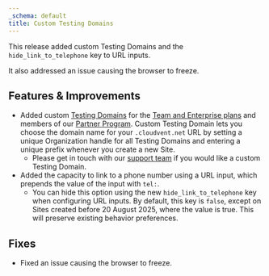 ```yaml
---
_schema: default
title: Custom Testing Domains
---
```

This release added custom Testing Domains and the `hide_link_to_telephone` key to URL inputs.

It also addressed an issue causing the browser to freeze.

## Features & Improvements

* Added custom [Testing Domains](/documentation/articles/what-is-a-testing-domain/) for the [Team and Enterprise plans](/pricing/) and members of our [Partner Program](/partner-program/). Custom Testing Domain lets you choose the domain name for your `.cloudvent.net` URL by setting a unique Organization handle for all Testing Domains and entering a unique prefix whenever you create a new Site.
  * Please get in touch with our [support team](/suppport/) if you would like a custom Testing Domain.
* Added the capacity to link to a phone number using a URL input, which prepends the value of the input with `tel:`.
  * You can hide this option using the new `hide_link_to_telephone` key when configuring URL inputs. By default, this key is `false`, except on Sites created before 20 August 2025, where the value is true. This will preserve existing behavior preferences.

## Fixes

* Fixed an issue causing the browser to freeze.